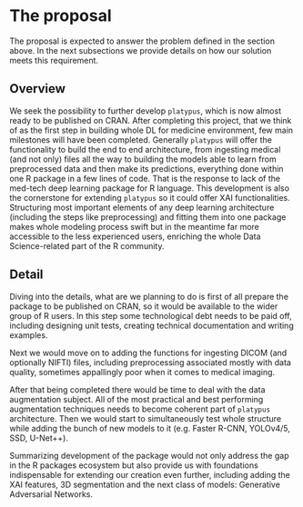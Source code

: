 # The proposal
<!--
This is where the proposal should be outlined. 
-->
The proposal is expected to answer the problem defined in the section above. In the next subsections we provide details on how our solution meets this requirement. 

## Overview
<!--
At a high-level address what your proposal is and how it will address the problem identified. Highlight any benefits to the R Community that follow from solving the problem. This should be your most compelling section.
-->
We seek the possibility to further develop `platypus`, which is now almost ready to be published on CRAN. After completing this project, that we think of as the first step in building whole DL for medicine environment, few main milestones will have been completed. Generally `platypus` will offer the functionality to build the end to end architecture, from ingesting medical (and not only) files all the way to building the models able to learn from preprocessed data and then make its predictions, everything done within one R package in a few lines of code. That is the response to lack of the med-tech deep learning package for R language. This development is also the cornerstone for extending `platypus` so it could offer XAI functionalities. Structuring most important elements of any deep learning architecture (including the steps like preprocessing) and fitting them into one package makes whole modeling process swift but in the meantime far more accessible to the less experienced users, enriching the whole Data Science-related part of the R community. 


## Detail
<!--
Go into more detail about the specifics of the project and it delivers against the problem.

Depending on project type the detail section should include:

 - [ ] Minimum Viable Product
 - [ ] Architecture
 - [ ] Assumptions
-->
Diving into the details, what are we planning to do is first of all prepare the package to be published on CRAN, so it would be available to the wider group of R users. In this step some technological debt needs to be paid off, including designing unit tests, creating technical documentation and writing examples.

Next we would move on to adding the functions for ingesting DICOM (and optionally NIFTI) files, including preprocessing associated mostly with data quality, sometimes appallingly poor when it comes to medical imaging. 

After that being completed there would be time to deal with the data augmentation subject. All of the most practical and best performing augmentation techniques needs to become coherent part of `platypus` architecture. Then we would start to simultaneously test whole structure while adding the bunch of new models to it (e.g. Faster R-CNN, YOLOv4/5, SSD, U-Net++).

Summarizing development of the package would not only address the gap in the R packages ecosystem but also provide us with foundations indispensable for extending our creation even further, including adding the XAI features, 3D segmentation and the next class of models: Generative Adversarial Networks.



